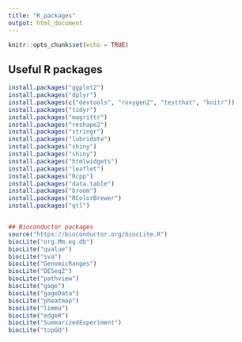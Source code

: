 ```yaml
---
title: "R_packages"
output: html_document
---
```


```r
knitr::opts_chunk$set(echo = TRUE)
```

## Useful R packages

```r
install.packages("ggplot2")
install.packages("dplyr")
install.packages(c("devtools", "roxygen2", "testthat", "knitr"))
install.packages("tidyr")
install.packages("magrittr")
install.packages("reshape2")
install.packages("stringr")
install.packages("lubridate")
install.packages("shiny")
install.packages("shiny")
install.packages("htmlwidgets")
install.packages("leaflet")
install.packages("Rcpp")
install.packages("data.table")
install.packages("broom")
install.packages("RColorBrewer")
install.packages("qtl")


## Bioconductor packages
source("https://bioconductor.org/biocLite.R")
biocLite("org.Mm.eg.db")
biocLite("qvalue")
biocLite("sva")
biocLite("GenomicRanges")
biocLite("DESeq2")
biocLite("pathview")
biocLite("gage")
biocLite("gageData")
biocLite("pheatmap")
biocLite("limma")
biocLite("edgeR")
biocLite("SummarizedExperiment")
biocLite("topGO")
```

